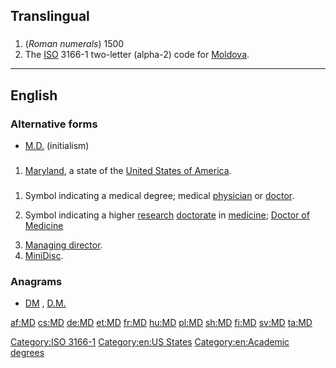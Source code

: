 {{also|MD|M.D.|Md|.md|m.d.|m/d|Md.}}
==Translingual==

==={{abbreviation-old|mul}}===
{{head|mul}}

# (''Roman numerals'') 1500
# The [[ISO]] 3166-1 two-letter (alpha-2) code for [[Moldova]].

[[Category:ISO 3166-1]]

----

==English==

===Alternative forms===
* [[M.D.#Initialism|M.D.]] (initialism)

==={{abbreviation-old|en}}===
{{head|en}}

# [[Maryland]], a state of the [[United States of America]].

==={{initialism-old|en}}===
{{en-noun}}

# {{context|US|lang=en}} Symbol indicating a medical degree; medical [[physician]] or [[doctor]].
# {{context|British|lang=en}} Symbol indicating a higher [[research]] [[doctorate]] in [[medicine]]; [[w:Doctor of Medicine#United Kingdom, Ireland and some Commonwealth countries|Doctor of Medicine]]
# [[managing director|Managing director]].
# [[MiniDisc]].

===Anagrams===
* [[DM#English|DM]] , [[D.M.#English|D.M.]]

[[Category:en:US States]]
[[Category:en:Academic degrees]]

[[af:MD]]
[[cs:MD]]
[[de:MD]]
[[et:MD]]
[[fr:MD]]
[[hu:MD]]
[[pl:MD]]
[[sh:MD]]
[[fi:MD]]
[[sv:MD]]
[[ta:MD]]